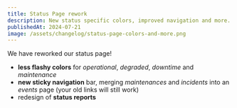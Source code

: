 ```yaml
---
title: Status Page rework
description: New status specific colors, improved navigation and more.
publishedAt: 2024-07-21
image: /assets/changelog/status-page-colors-and-more.png
---
```


We have reworked our status page!

- **less flashy colors** for _operational_, _degraded_, _downtime_ and _maintenance_
- **new sticky navigation** bar, merging _maintenances_ and _incidents_ into an _events_ page (your old links will still work)
- redesign of **status reports**